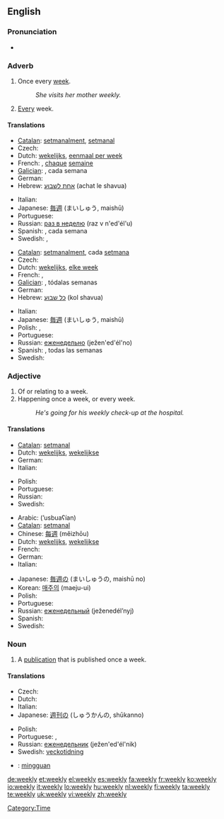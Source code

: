==English==

===Pronunciation===
* {{audio|en-us-weekly.ogg|Audio (US)}}

===Adverb===
{{en-adv|-}}

# Once every [[week]].
#: ''She visits her mother weekly.''
# [[every|Every]] week.

====Translations====

{{trans-top|once every week}}
* [[Catalan]]: [[setmanalment]], [[setmanal]]
* Czech: {{t|cs|týdně}}
* Dutch: [[wekelijks]], [[eenmaal per week]]
* French: {{t+|fr|hebdomadairement}}, [[chaque]] [[semaine]]
* [[Galician]]: {{t-|gl|semanalmente|xs=Galician}}, cada semana
* German: {{t+|de|wöchentlich}}
* Hebrew: [[אחת לשבוע]] (achat le shavua)
{{trans-mid}}
* Italian: {{t+|it|settimanalmente}}
* Japanese: [[毎週]] (まいしゅう, maishū)
* Portuguese: {{t-|pt|semanalmente}}
* Russian: [[раз в неделю]] (raz v n'ed'él'u)
* Spanish: {{t-|es|semanalmente}}, cada semana
* Swedish: {{t-|sv|en gång per vecka}}, {{t-|sv|en gång i veckan}}
{{trans-bottom}}

{{trans-top|every week}}
* [[Catalan]]: [[setmanalment]], cada [[setmana]]
* Czech: {{t|cs|týdně}}
* Dutch: [[wekelijks]], [[elke week]]
* French: {{t+|fr|hebdomadairement}}, {{t|fr|une fois par semaine}}
* [[Galician]]: {{t-|gl|semanalmente|xs=Galician}}, tódalas semanas
* German: {{t+|de|wöchentlich}}
* Hebrew: [[כל שבוע]]  (kol shavua)
{{trans-mid}}
* Italian: {{t+|it|settimanalmente}}
* Japanese: [[毎週]] (まいしゅう, maishū)
* Polish: {{t|pl|cotygodniowo|m}},  {{t|pl|co tydzień}}
* Portuguese: {{t-|pt|semanalmente}}
* Russian: [[еженедельно]] (ježen'ed'él'no)
* Spanish: {{t-|es|semanalmente}}, todas las semanas
* Swedish: {{t-|sv|varje vecka}}
{{trans-bottom}}

===Adjective===
{{en-adj|-}}

# Of or relating to a week.
# Happening once a week, or every week.
#: ''He's going for his weekly check-up at the hospital.''

====Translations====

{{trans-top|of or relating to a week}}
* [[Catalan]]: [[setmanal]]
* Dutch: [[wekelijks]], [[wekelijkse]]
* German: {{t+|de|wöchentlich}}
* Italian: {{t+|it|settimanale}}
{{trans-mid}}
* Polish: {{t|pl|tygodniowy|m}}
* Portuguese: {{t+|pt|semanal}}
* Russian: {{t+|ru|недельный|tr=n'ed'él'nyj|sc=Cyrl}}
* Swedish: {{t-|sv|vecko-}}
{{trans-bottom}}

{{trans-top|happening once a week or every week}}
* Arabic: {{Arab|[[اسبوعيا|أسبوعيًا]]}} (’usbuaʕían)
* [[Catalan]]: [[setmanal]]
* Chinese: [[每週]] (měizhōu)
* Dutch: [[wekelijks]], [[wekelijkse]]
* French: {{t+|fr|hebdomadaire}}
* German: {{t+|de|wöchentlich}}
* Italian: {{t+|it|settimanale}}
{{trans-mid}}
* Japanese: [[毎週]]の (まいしゅうの, maishū no)
* Korean: [[매주|매주의]] (maeju-ui)
* Polish: {{t|pl|cotygodniowy|m}}
* Portuguese: {{t+|pt|semanal}}
* Russian: [[еженедельный]] (ježenedél’nyj)
* Spanish: {{t-|es|semanal}}
* Swedish: {{t-|sv|vecko-}}
{{trans-bottom}}

===Noun===
{{en-noun|weekl|ies}}

# A [[publication]] that is published once a week.

====Translations====
{{trans-top|publication that is published once a week}}
* Czech: {{t-|cs|týdeník}}
* Dutch: {{t+|nl|weekblad|n}}
* Italian: {{t+|it|settimanale|m}}
* Japanese: [[週刊の]] (しゅうかんの, shūkanno)
{{trans-mid}}
* Polish: {{t|pl|tygodnik|m}}
* Portuguese: {{t+|pt|semanário|m}}, {{t+|pt|hebdomadário|m}}
* Russian: [[еженедельник]] (ježen'ed'él'nik) {{m}}
* Swedish: [[veckotidning]] {{c}}
{{trans-bottom}}

{{checktrans}}
* {{ttbc|Indonesian}}: [[minggu|mingguan]]

[[Category:Time]]

[[de:weekly]]
[[et:weekly]]
[[el:weekly]]
[[es:weekly]]
[[fa:weekly]]
[[fr:weekly]]
[[ko:weekly]]
[[io:weekly]]
[[it:weekly]]
[[lo:weekly]]
[[hu:weekly]]
[[nl:weekly]]
[[fi:weekly]]
[[ta:weekly]]
[[te:weekly]]
[[uk:weekly]]
[[vi:weekly]]
[[zh:weekly]]